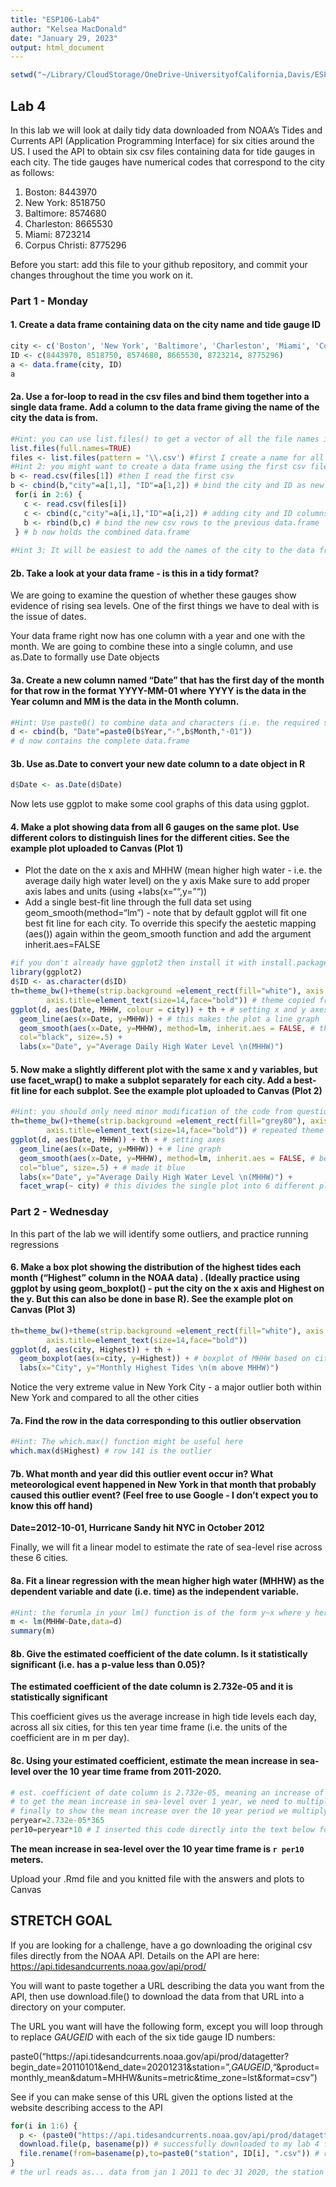 ```yaml
---
title: "ESP106-Lab4"
author: "Kelsea MacDonald"
date: "January 29, 2023"
output: html_document
---
```

```r
setwd("~/Library/CloudStorage/OneDrive-UniversityofCalifornia,Davis/ESP106/esp106-kelsea_macdonald/lab week 4")
```

## Lab 4

In this lab we will look at daily tidy data downloaded from NOAA's Tides and Currents API (Application Programming Interface) for six cities around the US. I used the API to obtain six csv files containing data for tide gauges in each city. The tide gauges have numerical codes that correspond to the city as follows:

1. Boston: 8443970
2. New York: 8518750
3. Baltimore: 8574680
4. Charleston: 8665530
5. Miami: 8723214
6. Corpus Christi: 8775296

Before you start: add this file to your github repository, and commit your changes throughout the time you work on it. 

### Part 1 - Monday

#### 1. Create a data frame containing data on the city name and tide gauge ID
```r
city <- c('Boston', 'New York', 'Baltimore', 'Charleston', 'Miami', 'Corpus Christi')
ID <- c(8443970, 8518750, 8574680, 8665530, 8723214, 8775296)
a <- data.frame(city, ID)
a
```

#### 2a. Use a for-loop to read in the csv files and bind them together into a single data frame. Add a column to the data frame giving the name of the city the data is from.

```r
#Hint: you can use list.files() to get a vector of all the file names in a directory. Setting full.names=TRUE in the list.files() function will give you the full path name that can be used by read.csv
list.files(full.names=TRUE)
files <- list.files(pattern = '\\.csv') #first I create a name for all my csv's
#Hint 2: you might want to create a data frame using the first csv file. Then loop through from files 2 to 6 reading in the csv file and using rbind() to attach it to the bottom of your full data frame
b <- read.csv(files[1]) #then I read the first csv
b <- cbind(b,"city"=a[1,1], "ID"=a[1,2]) # bind the city and ID as new columns
 for(i in 2:6) {
   c <- read.csv(files[i])
   c <- cbind(c,"city"=a[i,1],"ID"=a[i,2]) # adding city and ID columns to each csv
   b <- rbind(b,c) # bind the new csv rows to the previous data.frame
 } # b now holds the combined data.frame
   
#Hint 3: It will be easiest to add the names of the city to the data frames immediately after reading them in, before binding everything together into a single data-frame 

```

#### 2b. Take a look at your data frame - is this in a tidy format?

We are going to examine the question of whether these gauges show evidence of rising sea levels. One of the first things we have to deal with is the issue of dates. 

Your data frame right now has one column with a year and one with the month. We are going to combine these into a single column, and use as.Date to formally use Date objects

#### 3a. Create a new column named "Date" that has the first day of the month for that row in the format YYYY-MM-01 where YYYY is the data in the Year column and MM is the data in the Month column.

```r
#Hint: Use paste0() to combine data and characters (i.e. the required separators"-")
d <- cbind(b, "Date"=paste0(b$Year,"-",b$Month,"-01"))
# d now contains the complete data.frame
```

#### 3b. Use as.Date to convert your new date column to a date object in R

```r
d$Date <- as.Date(d$Date)   

```

Now lets use ggplot to make some cool graphs of this data using ggplot.

#### 4. Make a plot showing data from all 6 gauges on the same plot. Use different colors to distinguish lines for the different cities. See the example plot uploaded to Canvas (Plot 1)

 * Plot the date on the x axis and MHHW (mean higher high water - i.e. the average daily high water level) on the y axis
Make sure to add proper axis labes and units (using +labs(x="",y=""))
 * Add a single best-fit line through the full data set using geom_smooth(method="lm") - note that by default ggplot will fit one best fit line for each city. To override this specify the aestetic mapping (aes()) again within the geom_smooth function and add the argument inherit.aes=FALSE
 
```r
#if you don't already have ggplot2 then install it with install.packages("ggplot2")
library(ggplot2) 
d$ID <- as.character(d$ID)
th=theme_bw()+theme(strip.background =element_rect(fill="white"), axis.text=element_text(size=12),
        axis.title=element_text(size=14,face="bold")) # theme copied from lecture to make white background and then increased and bolded title sizes
ggplot(d, aes(Date, MHHW, colour = city)) + th + # setting x and y axes and assigning each city a color
  geom_line(aes(x=Date, y=MHHW)) + # this makes the plot a line graph
  geom_smooth(aes(x=Date, y=MHHW), method=lm, inherit.aes = FALSE, # this is the line of best fit
  col="black", size=.5) +
  labs(x="Date", y="Average Daily High Water Level \n(MHHW)")
```

#### 5. Now make a slightly different plot with the same x and y variables, but use facet_wrap() to make a subplot separately for each city. Add a best-fit line for each subplot. See the example plot uploaded to Canvas (Plot 2)

```r
#Hint: you should only need minor modification of the code from question 4 to make this plot
th=theme_bw()+theme(strip.background =element_rect(fill="grey80"), axis.text=element_text(size=12),
        axis.title=element_text(size=14,face="bold")) # repeated theme but made headers grey
ggplot(d, aes(Date, MHHW)) + th + # setting axes
  geom_line(aes(x=Date, y=MHHW)) + # line graph
  geom_smooth(aes(x=Date, y=MHHW), method=lm, inherit.aes = FALSE, # best fit line
  col="blue", size=.5) + # made it blue
  labs(x="Date", y="Average Daily High Water Level \n(MHHW)") +
  facet_wrap(~ city) # this divides the single plot into 6 different plots based on city
```

### Part 2 - Wednesday

In this part of the lab we will identify some outliers, and practice running regressions

#### 6. Make a box plot showing the distribution of the highest tides each month ("Highest" column in the NOAA data) . (Ideally practice using ggplot by using geom_boxplot() - put the city on the x axis and Highest on the y. But this can also be done in base R). See the example plot on Canvas (Plot 3)

```r
th=theme_bw()+theme(strip.background =element_rect(fill="white"), axis.text=element_text(size=12),
        axis.title=element_text(size=14,face="bold"))
ggplot(d, aes(city, Highest)) + th +
  geom_boxplot(aes(x=city, y=Highest)) + # boxplot of MHHW based on city
  labs(x="City", y="Monthly Highest Tides \n(m above MHHW)")
```

Notice the very extreme value in New York City - a major outlier both within New York and compared to all the other cities

#### 7a. Find the row in the data corresponding to this outlier observation 

```r
#Hint: The which.max() function might be useful here
which.max(d$Highest) # row 141 is the outlier
```

#### 7b. What month and year did this outlier event occur in? What meteorological event happened in New York in that month that probably caused this outlier event? (Feel free to use Google - I don't expect you to know this off hand)   

**Date=2012-10-01, Hurricane Sandy hit NYC in October 2012**

Finally, we will fit a linear model to estimate the rate of sea-level rise across these 6 cities.

#### 8a. Fit a linear regression with the mean higher high water (MHHW) as the dependent variable and date (i.e. time) as the independent variable.

```r
#Hint: the forumla in your lm() function is of the form y~x where y here is MHHW and x is your date column
m <- lm(MHHW~Date,data=d)
summary(m)
```

#### 8b. Give the estimated coefficient of the date column. Is it statistically significant (i.e. has a p-value less than 0.05)?  

**The estimated coefficient of the date column is 2.732e-05 and it is statistically significant**  

This coefficient gives us the average increase in high tide levels each day, across all six cities, for this ten year time frame (i.e. the units of the coefficient are in m per day).

#### 8c. Using your estimated coefficient, estimate the mean increase in sea-level over the 10 year time frame from 2011-2020.
```r
# est. coefficient of date column is 2.732e-05, meaning an increase of 2.732e-05 meters per day
# to get the mean increase in sea-level over 1 year, we need to multiply by 365
# finally to show the mean increase over the 10 year period we multiply by 10
peryear=2.732e-05*365
per10=peryear*10 # I inserted this code directly into the text below for my answer.
```
**The mean increase in sea-level over the 10 year time frame is `r per10` meters.**  


Upload your .Rmd file and you knitted file with the answers and plots to Canvas

## STRETCH GOAL

If you are looking for a challenge, have a go downloading the original csv files directly from the NOAA API. Details on the API are here: <https://api.tidesandcurrents.noaa.gov/api/prod/>

You will want to paste together a URL describing the data you want from the API, then use download.file() to download the data from that URL into a directory on your computer.

The URL you want will have the following form, except you will loop through to replace *GAUGEID* with each of the six tide gauge ID numbers: 

paste0("https://api.tidesandcurrents.noaa.gov/api/prod/datagetter?begin_date=20110101&end_date=20201231&station=",*GAUGEID*,"&product=monthly_mean&datum=MHHW&units=metric&time_zone=lst&format=csv")

See if you can make sense of this URL given the options listed at the website describing access to the API
```r
for(i in 1:6) {
  p <- (paste0("https://api.tidesandcurrents.noaa.gov/api/prod/datagetter?begin_date=20110101&end_date=20201231&station=", ID[i], "&product=monthly_mean&datum=MHHW&units=metric&time_zone=lst&format=csv"))
  download.file(p, basename(p)) # successfully downloaded to my lab 4 folder
  file.rename(from=basename(p),to=paste0("station", ID[i], ".csv")) # renamed file to something simpler
}
# the url reads as... data from jan 1 2011 to dec 31 2020, the station number was plugged in using a for loop, the product was verified monthly mean water level data for the station, the datum downloaded was MHHW, it is given in metric units, the time zone is local, and the format is a csv file
```